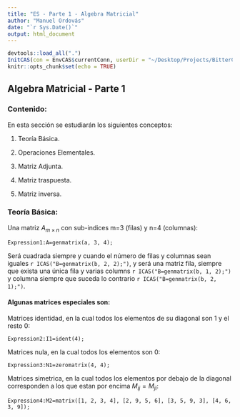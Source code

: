```yaml
---
title: "ES - Parte 1 - Algebra Matricial"
author: "Manuel Ordovás"
date: "`r Sys.Date()`"
output: html_document
---
```


```r
devtools::load_all(".")
InitCAS(con = EnvCAS$currentConn, userDir = "~/Desktop/Projects/BitterCAS/inst/Algebra/tmp/")
knitr::opts_chunk$set(echo = TRUE)
```

## Algebra Matricial - Parte 1

### Contenido:

En esta sección se estudiarán los siguientes conceptos:

1.  Teoría Básica.

2.  Operaciones Elementales.

3.  Matriz Adjunta.

4.  Matriz traspuesta.

5.  Matriz inversa.

### Teoría Básica:

Una matriz $A_{m\times n}$ con sub-indices m=3 (filas) y n=4 (columnas):

```CAS
Expression1:A=genmatrix(a, 3, 4);
```

Será cuadrada siempre y cuando el número de filas y columnas sean iguales `r ICAS("B=genmatrix(b, 2, 2);")`, y será una matriz fila, siempre que exista una única fila y varias columns `r ICAS("B=genmatrix(b, 1, 2);")` y columna siempre que suceda lo contrario `r ICAS("B=genmatrix(b, 2, 1);")`.

#### Algunas matrices especiales son:

Matrices identidad, en la cual todos los elementos de su diagonal son 1 y el resto 0:

```CAS
Expression2:I1=ident(4);
```

Matrices nula, en la cual todos los elementos son 0:

```CAS
Expression3:N1=zeromatrix(4, 4);
```

Matrices simetrica, en la cual todos los elementos por debajo de la diagonal corresponden a los que estan por encima $M_{ij}=M_{ji}$:

```CAS
Expression4:M2=matrix([1, 2, 3, 4], [2, 9, 5, 6], [3, 5, 9, 3], [4, 6, 3, 9]);
```
